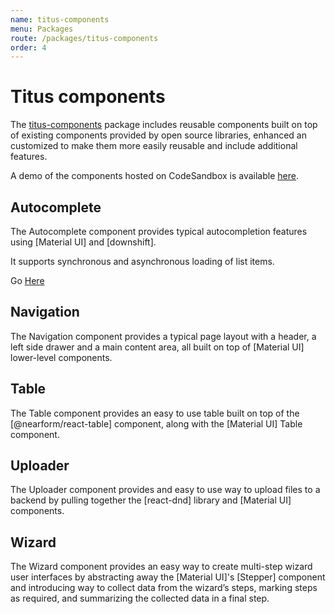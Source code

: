 ```yaml
---
name: titus-components
menu: Packages
route: /packages/titus-components
order: 4
---
```


# Titus components
The [titus-components](https://www.npmjs.com/package/@nearform/titus-components) package includes reusable components built on top of existing components provided by open source libraries, enhanced an customized to make them more easily reusable and include additional features.

A demo of the components hosted on CodeSandbox is available [here](https://codesandbox.io/s/23njk88x0p).

## Autocomplete
The Autocomplete component provides typical autocompletion features using [Material UI] and [downshift].

It supports synchronous and asynchronous loading of list items.

Go [Here](/components/autocomplete)

## Navigation
The Navigation component provides a typical page layout with a header, a left side drawer and a main content area, all built on top of [Material UI] lower-level components.

## Table
The Table component provides an easy to use table built on top of the [@nearform/react-table] component, along with the [Material UI] Table component.

## Uploader
The Uploader component provides and easy to use way to upload files to a backend by pulling together the [react-dnd] library and [Material UI] components.

## Wizard
The Wizard component provides an easy way to create multi-step wizard user interfaces by abstracting away the [Material UI]'s [Stepper] component and introducing way to collect data from the wizard’s steps, marking steps as required, and summarizing the collected data in a final step.

